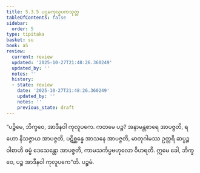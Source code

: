 ```yaml
---
title: 5.3.5 ပဌမကုလူပကသုတ္တ
tableOfContents: false
sidebar:
  order: 5
type: tipitaka
basket: su
book: a5
review:
  current: review
  updated: '2025-10-27T21:48:26.360249'
  updated_by: ''
  notes: ''
  history:
  - state: review
    date: '2025-10-27T21:48:26.360249'
    updated_by: ''
    notes: ''
    previous_state: draft
---
```



<ReviewStatus review={frontmatter.review} showDetails={true} />

<HypothesisAnnotation frontmatter={frontmatter} />

<DynamicBreadcrumb />

<Division number="225" book="a5" e="ch" v="16" p="226">

<Paragraph number="1270" book="a5">
“ပဉ္စိမေ, ဘိက္ခဝေ, အာဒီနဝါ ကုလူပကေ. ကတမေ ပဉ္စ? အနာမန္တစာရေ အာပဇ္ဇတိ, ရဟော နိသဇ္ဇာယ အာပဇ္ဇတိ, ပဋိစ္ဆန္နေ အာသနေ အာပဇ္ဇတိ, မာတုဂါမဿ ဥတ္တရိ ဆပ္ပဉ္စဝါစာဟိ ဓမ္မံ ဒေသေန္တော အာပဇ္ဇတိ, ကာမသင်္ကပ္ပဗဟုလော ဝိဟရတိ. ဣမေ ခေါ, ဘိက္ခဝေ, ပဉ္စ အာဒီနဝါ ကုလူပကေ”တိ.

</Paragraph>
</Division>

<Paragraph number="1271" type="center" book="a5">
ပဉ္စမံ.
</Paragraph>
